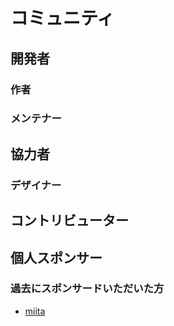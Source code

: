 
# コミュニティ

## 開発者

### 作者

<Grid>
  <Profile
    avatar="https://avatars.githubusercontent.com/u/953956"
    name="Yusuke Hirao"
    desc="コア開発"
    github="https://github.com/YusukeHirao"
    twitter="https://twitter.com/cloud10designs"
  />
</Grid>

### メンテナー

<Grid>
  <Profile
    avatar="https://avatars.githubusercontent.com/u/4703128"
    name="Naoya Yamashita"
    desc="dockerfileメンテナンス"
    github="https://github.com/conao3"
    twitter="https://twitter.com/conao_3"
  />
  <Profile
    avatar="https://avatars.githubusercontent.com/u/28397593"
    name="tyankatsu"
    desc="GitHub Actionsメンテナンス"
    github="https://github.com/tyankatsu0105"
    twitter="https://twitter.com/tyankatsu5"
  />
  <Profile
    avatar="https://avatars.githubusercontent.com/u/34136752"
    name="Kagan"
    desc="ウェブサイトメンテナンス"
    github="https://github.com/kagankan"
    twitter="https://twitter.com/kagan3375"
  />
</Grid>

## 協力者

### デザイナー

<Grid>
  <Profile
    avatar="https://avatars.githubusercontent.com/u/30553531"
    name="Miruka"
    desc="ロゴ・ブランドデザイン"
    github="https://github.com/MirukaJP"
    twitter="https://twitter.com/Miruka_jp"
  />
</Grid>

## コントリビューター

<Grid colWidth="10em">
  <Profile
    mini
    avatar="https://avatars.githubusercontent.com/u/8336744"
    name="JounQin"
    github="https://github.com/JounQin"
  />
  <Profile
    mini
    avatar="https://avatars.githubusercontent.com/u/2622837"
    name="petamoriken"
    github="https://github.com/petamoriken"
  />
  <Profile
    mini
    avatar="https://avatars.githubusercontent.com/u/1212885"
    name="coliff"
    github="https://github.com/coliff"
  />
  <Profile
    mini
    avatar="https://avatars.githubusercontent.com/u/8552636"
    name="saphryn"
    github="https://github.com/saphryn"
  />
  <Profile
    mini
    avatar="https://avatars.githubusercontent.com/u/1481270"
    name="undsoft"
    github="https://github.com/undsoft"
  />
  <Profile
    mini
    avatar="https://avatars.githubusercontent.com/u/51276728"
    name="shippokun"
    github="https://github.com/shippokun"
  />
  <Profile
    mini
    avatar="https://avatars.githubusercontent.com/u/1996642"
    name="yamanoku"
    github="https://github.com/yamanoku"
  />
  <Profile mini avatar="https://avatars.githubusercontent.com/u/4032232" name="kgsi" github="https://github.com/kgsi" />
  <Profile
    mini
    avatar="https://avatars.githubusercontent.com/u/423234"
    name="josa42"
    github="https://github.com/josa42"
  />
  <Profile
    mini
    avatar="https://avatars.githubusercontent.com/u/13248811"
    name="mojahige"
    github="https://github.com/mojahige"
  />
  <Profile
    mini
    avatar="https://avatars.githubusercontent.com/u/424903"
    name="pirosikick"
    github="https://github.com/pirosikick"
  />
  <Profile
    mini
    avatar="https://avatars.githubusercontent.com/u/6724665"
    name="masuP9"
    github="https://github.com/masuP9"
  />
</Grid>

## 個人スポンサー

<Grid colWidth="10em">
  <Profile
    mini
    avatar="https://avatars.githubusercontent.com/u/91733847"
    name="Tokitake"
    github="https://github.com/Tokitake"
  />
  <Profile
    mini
    avatar="https://avatars.githubusercontent.com/u/1996642"
    name="yamanoku"
    github="https://github.com/yamanoku"
  />
</Grid>

### 過去にスポンサードいただいた方

- [miita](https://github.com/mikimhk)
